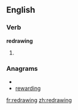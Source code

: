 ==English==

===Verb===
'''redrawing'''

# {{present participle of|[[redraw]]}}

===Anagrams===
* {{alphagram|adeginrrw}}
* [[rewarding#English|rewarding]]

[[fr:redrawing]]
[[zh:redrawing]]